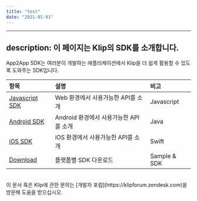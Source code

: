 ```yaml
---
title: "test"
date: "2021-01-01"
---
```


---
description: 이 페이지는 Klip의 SDK를 소개합니다.
---
App2App SDK는 여러분이 개발하는 애플리케이션에서 Klip을 더 쉽게 활용할 수 있도록 도와주는 SDK입니다.

| 항목 | 설명 | 비고 |
| :--- | :--- | :--- |
| [Javascript SDK](a2a-sdk-js.md) | Web 환경에서 사용가능한 API를 소개 | Javascript |
| [Android SDK](a2a-sdk-android.md) | Android 환경에서 사용가능한 API를 소개 | Java |
| [iOS SDK](a2a-sdk-ios.md) | iOS 환경에서 사용가능한 API를 소개 | Swift |
| [Download](a2a-sdk-download.md) | 플랫폼별 SDK 다운로드 | Sample & SDK |

<br />
이 문서 혹은 Klip에 관한 문의는 [개발자 포럼](https://klipforum.zendesk.com)을 방문해 도움을 받으십시오.